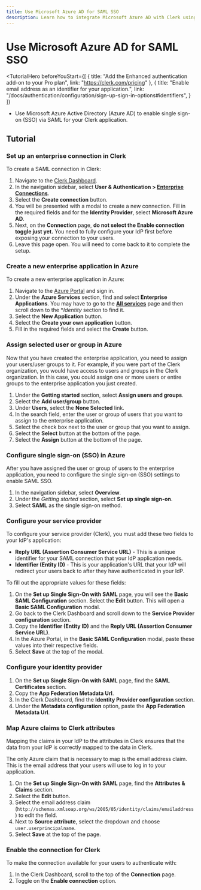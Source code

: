 ```yaml
---
title: Use Microsoft Azure AD for SAML SSO
description: Learn how to integrate Microsoft Azure AD with Clerk using SAML SSO.
---
```


# Use Microsoft Azure AD for SAML SSO

<TutorialHero
  beforeYouStart={[
    {
      title: "Add the Enhanced authentication add-on to your Pro plan",
      link: "https://clerk.com/pricing"
    },
    {
      title: "Enable email address as an identifier for your application.",
      link: "/docs/authentication/configuration/sign-up-sign-in-options#identifiers",
    }
  ]}
>

- Use Microsoft Azure Active Directory (Azure AD) to enable single sign-on (SSO) via SAML for your Clerk application.

</TutorialHero>

## Tutorial

<Steps>

### Set up an enterprise connection in Clerk

To create a SAML connection in Clerk:

1. Navigate to the [Clerk Dashboard](https://dashboard.clerk.com).
2. In the navigation sidebar, select **User & Authentication > [Enterprise Connections](https://dashboard.clerk.com/last-active?path=user-authentication/enterprise-connections)**.
3. Select the **Create connection** button.
4. You will be presented with a modal to create a new connection. Fill in the required fields and for the **Identity Provider**, select **Microsoft Azure AD**.
5. Next, on the **Connection** page, **do not select the Enable connection toggle just yet.** You need to fully configure your IdP first before exposing your connection to your users.
6. Leave this page open. You will need to come back to it to complete the setup.

### Create a new enterprise application in Azure

To create a new enterprise application in Azure:

1. Navigate to the [Azure Portal](https://azure.microsoft.com/en-us/get-started/azure-portal) and sign in.
2. Under the **Azure Services** section, find and select **Enterprise Applications**. You may have to go to the [**All services**](https://portal.azure.com/#allservices) page and then scroll down to the **Identity* section to find it.
3. Select the **New Application** button.
4. Select the **Create your own application** button.
5. Fill in the required fields and select the **Create** button.

### Assign selected user or group in Azure

Now that you have created the enterprise application, you need to assign your users/user groups to it. For example, if you were part of the Clerk organization, you would have access to users and groups in the Clerk organization. In this case, you could assign one or more users or entire groups to the enterprise application you just created.

1. Under the **Getting started** section, select **Assign users and groups**.
2. Select the **Add user/group** button.
3. Under **Users**, select the **None Selected** link.
4. In the search field, enter the user or group of users that you want to assign to the enterprise application.
5. Select the check box next to the user or group that you want to assign.
6. Select the **Select** button at the bottom of the page.
7. Select the **Assign** button at the bottom of the page.

### Configure single sign-on (SSO) in Azure

After you have assigned the user or group of users to the enterprise application, you need to configure the single sign-on (SSO) settings to enable SAML SSO.

1. In the navigation sidebar, select **Overview**.
2. Under the *Getting started* section, select **Set up single sign-on**.
3. Select **SAML** as the single sign-on method.

### Configure your service provider

To configure your service provider (Clerk), you must add these two fields to your IdP's application:

- **Reply URL (Assertion Consumer Service URL)** - This is a unique identifier for your SAML connection that your IdP application needs.
- **Identifier (Entity ID)** - This is your application's URL that your IdP will redirect your users back to after they have authenticated in your IdP.

To fill out the appropriate values for these fields:

1. On the **Set up Single Sign-On with SAML** page, you will see the **Basic SAML Configuration** section. Select the **Edit** button. This will open a **Basic SAML Configuration** modal.
2. Go back to the Clerk Dashboard and scroll down to the **Service Provider configuration** section.
3. Copy the **Identifier (Entity ID)** and the **Reply URL (Assertion Consumer Service URL)**.
4. In the Azure Portal, in the **Basic SAML Configuration** modal, paste these values into their respective fields.
5. Select **Save** at the top of the modal.

### Configure your identity provider

1. On the **Set up Single Sign-On with SAML** page, find the **SAML Certificates** section.
2. Copy the **App Federation Metadata Url**.
3. In the Clerk Dashboard, find the **Identity Provider configuration** section.
4. Under the **Metadata configuration** option, paste the **App Federation Metadata Url**.

### Map Azure claims to Clerk attributes

Mapping the claims in your IdP to the attributes in Clerk ensures that the data from your IdP is correctly mapped to the data in Clerk.

The only Azure claim that is necessary to map is the email address claim. This is the email address that your users will use to log in to your application.

1. On the **Set up Single Sign-On with SAML** page, find the **Attributes & Claims** section.
2. Select the **Edit** button.
3. Select the email address claim (`http://schemas.xmlsoap.org/ws/2005/05/identity/claims/emailaddress`) to edit the field.
4. Next to **Source attribute**, select the dropdown and choose `user.userprincipalname`.
5. Select **Save** at the top of the page.

### Enable the connection for Clerk

To make the connection available for your users to authenticate with:

1. In the Clerk Dashboard, scroll to the top of the **Connection** page.
2. Toggle on the **Enable connection** option.

</Steps>
